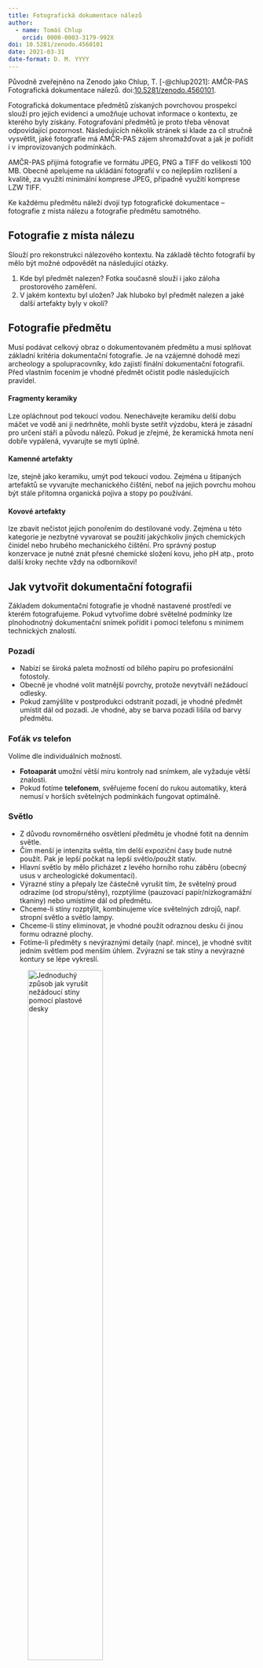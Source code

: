 ```yaml
---
title: Fotografická dokumentace nálezů
author:
  - name: Tomáš Chlup
    orcid: 0000-0003-3179-992X
doi: 10.5281/zenodo.4560101
date: 2021-03-31
date-format: D. M. YYYY
---
```


::: {.callout-note}

Původně zveřejněno na Zenodo jako Chlup, T. [-@chlup2021]: AMČR-PAS Fotografická dokumentace nálezů. doi:[10.5281/zenodo.4560101](https://doi.org/10.5281/zenodo.4560100){.external}.

:::

Fotografická dokumentace předmětů získaných povrchovou prospekcí slouží pro jejich evidenci a umožňuje uchovat informace o kontextu, ze kterého byly získány.
Fotografování předmětů je proto třeba věnovat odpovídající pozornost.
Následujících několik stránek si klade za cíl stručně vysvětlit, jaké fotografie má AMČR-PAS zájem shromažďovat a jak je pořídit i v improvizovaných podmínkách.

AMČR-PAS přijímá fotografie ve formátu JPEG, PNG a TIFF do velikosti 100 MB. 
Obecně apelujeme na ukládání fotografií v co nejlepším rozlišení a kvalitě, za využití minimální komprese JPEG, případně využití komprese LZW TIFF.

Ke každému předmětu náleží dvojí typ fotografické dokumentace -- fotografie z místa nálezu a fotografie předmětu samotného.

## Fotografie z místa nálezu

Slouží pro rekonstrukci nálezového kontextu.
Na základě těchto fotografií by mělo být možné odpovědět na následující otázky.

1. Kde byl předmět nalezen? Fotka současně slouží i jako záloha prostorového zaměření.
2. V jakém kontextu byl uložen? Jak hluboko byl předmět nalezen a jaké další artefakty byly v okolí?

## Fotografie předmětu

Musí podávat celkový obraz o dokumentovaném předmětu a musí splňovat základní kritéria dokumentační fotografie. 
Je na vzájemné dohodě mezi archeology a spolupracovníky, kdo zajistí finální dokumentační fotografii. 
Před vlastním focením je vhodné předmět očistit podle následujících pravidel.

#### Fragmenty keramiky

Lze opláchnout pod tekoucí vodou. 
Nenechávejte keramiku delší dobu máčet ve vodě ani ji nedrhněte, mohli byste setřít výzdobu, která je zásadní pro určení stáří a původu nálezů. 
Pokud je zřejmé, že keramická hmota není dobře vypálená, vyvarujte se mytí úplně.

#### Kamenné artefakty

lze, stejně jako keramiku, umýt pod tekoucí vodou. 
Zejména u štípaných artefaktů se vyvarujte mechanického čištění, neboť na jejich povrchu mohou být stále přítomna organická pojiva a stopy po používání.

#### Kovové artefakty

lze zbavit nečistot jejich ponořením do destilované vody. 
Zejména u této kategorie je nezbytné vyvarovat se použití jakýchkoliv jiných chemických činidel nebo hrubého mechanického čištění. 
Pro správný postup konzervace je nutné znát přesné chemické složení kovu, jeho pH atp., proto další kroky nechte vždy na odborníkovi!

## Jak vytvořit dokumentační fotografii

Základem dokumentační fotografie je vhodně nastavené prostředí ve kterém fotografujeme. 
Pokud vytvoříme dobré světelné podmínky lze plnohodnotný dokumentační snímek pořídit i pomocí telefonu s minimem technických znalostí.

### Pozadí

- Nabízí se široká paleta možností od bílého papíru po profesionální fotostoly.
- Obecně je vhodné volit matnější povrchy, protože nevytváří nežádoucí odlesky.
- Pokud zamýšlíte v postprodukci odstranit pozadí, je vhodné předmět umístit dál od pozadí. Je vhodné, aby se barva pozadí lišila od barvy předmětu.

### Foťák *vs* telefon

Volíme dle individuálních možností.

- **Fotoaparát** umožní větší míru kontroly nad snímkem, ale vyžaduje větší znalosti.
- Pokud fotíme **telefonem**, svěřujeme focení do rukou automatiky, která nemusí v horších světelných podmínkách fungovat optimálně.

### Světlo

- Z důvodu rovnoměrného osvětlení předmětu je vhodné fotit na denním světle.
- Čím menší je intenzita světla, tím delší expoziční časy bude nutné použít. Pak je lepší počkat na lepší světlo/použít stativ.
- Hlavní světlo by mělo přicházet z levého horního rohu záběru (obecný usus v archeologické dokumentaci).
- Výrazné stíny a přepaly lze částečně vyrušit tím, že světelný proud odrazíme (od stropu/stěny), rozptýlíme (pauzovací papír/nízkogramážní tkaniny) nebo umístíme dál od předmětu. 
- Chceme-li stíny rozptýlit, kombinujeme více světelných zdrojů, např. stropní světlo a světlo lampy.
- Chceme-li stíny eliminovat, je vhodné použít odraznou desku či jinou formu odrazné plochy.
- Fotíme-li předměty s nevýraznými detaily (např. mince), je vhodné svítit jedním světlem pod menším úhlem. Zvýrazní se tak stíny a nevýrazné kontury se lépe vykreslí.

![Jednoduchý způsob jak vyrušit nežádoucí stíny pomocí plastové desky](figs/foto-stin.jpg){#fig-foto-stin width=60%}

::: {#fig-foto-stin2 layout-ncol=2}

![Snímek před](figs/foto-stin_pred.jpg){#fig-foto-stin-pred}

![Snímek po](figs/foto-stin_po.jpg){#fig-foto-stin-po}

Vyrušení nežádoucího stínu pomocí plastové desky, zdroj světla stolní lampa

:::

### Kompozice

- Fotografovaný předmět se snažte umístit do středu záběru (minimální optická deformace, nejlepší výkon automatiky ostření).
- Delší osa předmětu by měla kopírovala delší rozměr záběru.
- S mírným odstupem přiložte svislé a vodorovné měřítko (ke stažení [zde](http://archeologickamapa.cz/downloads/meritko.pdf){.external}, při jeho tisku volte možnost *skutečná velikost*, na trhu jsou běžně k dostání i profesionální kriminalistická měřítka).
- Přepište identifikátor nálezu z AMČR-PAS na papír a přiložte na okraj záběru. Neklaďte předměty až k okraji záběru.
- Správně komponovaný snímek není nutné ořezávat a otáčet.

![Příklad správně komponované dokumentační fotografie, zdroj světla je zde stolní lampa](figs/foto-kompo.jpg){#fig-foto-kompo width=60%}

### Postup focení

1. Připravte si fotopozadí, měřítko, foťák/telefon a papír s číslem nálezu.
1. Dbejte na systematičnost. Nepořádek v evidenci přináší velké množství problémů.
2. Pokud používáte jako zdroj denní světlo, počkejte si, až bude mírně pod mrakem, nebo foťte ve [zlatou hodinku](https://cs.wikipedia.org/wiki/Zlat%C3%A1_hodina){.external} (v době, kdy je slunce nízko nad obzorem), pak nevznikají ostré stíny.
3. Pokud máte stativ použijte ho. Ulehčí Vám práci a eliminuje rozmazané fotky.
4. Sestavte si kompozici tak, aby zabírala celé pole hledáčku (pokud budete daleko, přicházíte o detail, pokud příliš blízko, bude kompozice natěsnaná nebo nekompletní).
5. Užití měřítka je nutnost. Použití barevné kalibrační tabulky je zárukou věrohodného barevného podání fotografie.
6. Pokud předměty samovolně nestojí na rovné ploše, vytvořte pro ně lože z měkkého materiálu (polystyren, pěnové obalové materiály, suchý jemný písek). Předměty nikdy nezavěšujte, neohýbejte, nazapichujte atp.
7. Pořiďte kolmé/šikmé snímky všech stran předmětů a záběry zajímavých detailů (průvrty, lomy či traseologicky významné jevy).
8. Fotografie průběžně kontrolujte v náhledu. Rozmazané, tmavé a přesvětlené snímky rovnou mažte.
9. Do AMČR-PAS nahrajte 2-3 finální fotografie.

![Základní pomůcky pro fotografování archeologických nálezů](figs/foto-tools.jpg){#fig-foto-tools width=80%}

### Postprodukce

Postprodukce je soubor grafických úkonů, ke kterým přistupujeme pokud je třeba fotku dodatečně upravit.

- Jednodušší úkony (otáčení, ořez, úprava expozice atp. zvládnete s volně dostupnými nástroji (nástroj Fotky v základní sadě Windows, Windows prohlížeč fotografií, Aplikace Fotky v telefonu aj.)
- Složitější úpravy barev, odstranění pozadí fotografií, či úpravy ve vrstvách vyžadují již specializované aplikace.
- Pokud je snímek špatně natočený, srovnejte jej a vhodně ořízněte.
- Při exportu fotografie volte vždy co nejvyšší kvalitu.
- Pokud jste zběhlí v postprodukci, je vhodné všechny pohledy oříznout od pozadí a vysadit na jeden snímek s měřítkem.
- Snažte se o věrohodné podání předmětu, preferujte jednoduché úpravy.

::: {.column-screen-inset}

![Příklad správně upraveného snímku ořízlého od pozadí a jednotlivých pohledů vsazených do jednoho obrázku](figs/foto-postproces.jpg){#fig-foto-postproces}

:::

## Nastavení fotoaparátu

Pokud vlastníte digitální zrcadlovku/bezzrcadlovku, setkáte se s celou škálou parametrů, které je třeba nastavit, aby snímek vyšel optimálně ostrý a dostatečně osvětlený. 
Níže jmenované parametry jsou pouze orientační a jedná se o velmi obecný exkurz do nastavení fotoaparátu. 
Ovládací rozhraní se u jednotlivých značek a modelů fotoaparátů velmi liší. 
Pro konkrétní nastavení doporučujeme nahlédnout do manuálu.

#### Přednastavené režimy

Poloprofesionální zrcadlovky disponují mnoha specializovanými režimy pro konkrétní situace. Pokud se vám nedaří nastavit foťák v manuálním režimu, zkuste režimy Makro či poloautomatický režim preference clony.

#### Velikost (*Resolution*)

Volte tu nejvyšší, kterou Vaše zařízení umožňuje.

#### Formát (*File type*)

Digitální fotoaparáty umožňují ukládat fotografie do formátů JPEG a RAW. 
Pokud nemáte zkušenosti s postprodukční úpravou fotografií, volte formát JPEG v co nejvyšší kvalitě (*Fine/L*). 
Pokud jste zběhlí v postprodukčních úpravách, volte formát RAW a fotografie exportujte do formátu TIFF (<100 MB, komprese LZW).

#### Citlivost (ISO)

Udává citlivost obrazového snímače. 
Čím je hodnota ISO nižší, tím méně obrazového šumu (nežádoucího) vzniká na výsledné fotce, ale tím delší čas je potřebný ke správnému osvětlení snímače. 
Snažte se tedy držet ISO co nejnižší, např. 100-400, ale ne na úkor příliš dlouhého expozičního času. 

#### Vyvážení bílé (WB)

Slouží ke sjednocení barevného podání fotografie tak, aby souhlasil s vnímáním barev lidským okem. 
Ve většině případů lze ponechat na automatice. 
U focení s bleskem volte příslušný symbol.
Případnou kalibraci lze bezztrátově provést při postprodukci.

#### Clona (f/...)

Clona je zařízení, které redukuje množství světla procházející objektivem a podílí se na výsledné hloubce ostrosti.
S rostoucím clonovým číslem (f) roste hloubka ostrosti. 
Současně se ale redukuje množství procházejícího světla, což klade větší nároky na délku času, po který musí být snímač vystaven světelnému proudu. 
U archeologických nálezů je žádoucí vyšší hloubka ostrosti. 
Obecně doporučujeme vyšší clonová čísla (>8).

#### Expoziční čas

Čas, po který je senzor snímače vystaven světelnému proudu. 
Pro focení archeologických nálezů doporučujeme používat stativ a režim priority clony (A, Av), který potřebné výpočty provede za vás.
V případě, že fotíme na bílém pozadí se může stát, že snímek bude potřeba *ztmavit/zesvětlit* funkcí kompenzace expozice (symbol +/-).

#### Ostření

Nastavení preferencí kam a jak má fotoaparát ostřit.
Ve většině případů lze ponechat na automatice.
Při špatných světelných podmínkách automatika selhává a je třeba zvolit manuální režim, který se ovládá ostřícím kroužkem na těle objektivu.

::: {#fig-foto-clona layout-ncol=3 .column-screen-inset}

![Clona f/3](figs/foto-clona_1.jpg){#fig-foto-clona1}

![Clona f/11](figs/foto-clona_2x.jpg){#fig-foto-clona2}

![Clona f/32](figs/foto-clona_3x.jpg){#fig-foto-clona3}

Příklady nastavení hloubky ostrosti

:::